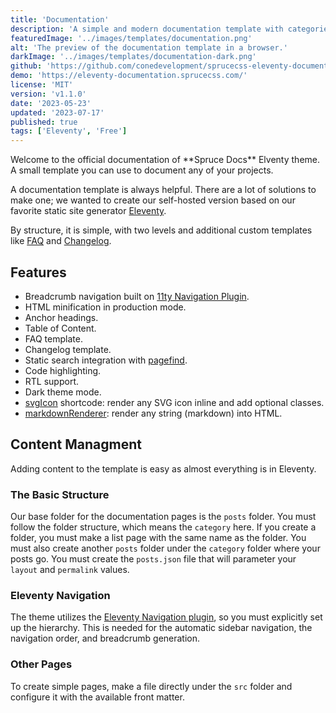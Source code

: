 ```yaml
---
title: 'Documentation'
description: 'A simple and modern documentation template with categories, code highlighting, RTL support and dark mode built on Eleventy.'
featuredImage: '../images/templates/documentation.png'
alt: 'The preview of the documentation template in a browser.'
darkImage: '../images/templates/documentation-dark.png'
github: 'https://github.com/conedevelopment/sprucecss-eleventy-documentation-template'
demo: 'https://eleventy-documentation.sprucecss.com/'
license: 'MIT'
version: 'v1.1.0'
date: '2023-05-23'
updated: '2023-07-17'
published: true
tags: ['Eleventy', 'Free']
---
```


<p className="lead">Welcome to the official documentation of **Spruce Docs** Elventy theme. A small template you can use to document any of your projects.</p>

A documentation template is always helpful. There are a lot of solutions to make one; we wanted to create our self-hosted version based on our favorite static site generator [Eleventy](https://www.11ty.dev/).

By structure, it is simple, with two levels and additional custom templates like [FAQ](https://eleventy-documentation.sprucecss.com/faq/) and [Changelog](https://eleventy-documentation.sprucecss.com/changelog/).

## Features

- Breadcrumb navigation built on [11ty Navigation Plugin](https://www.11ty.dev/docs/plugins/navigation/).
- HTML minification in production mode.
- Anchor headings.
- Table of Content.
- FAQ template.
- Changelog template.
- Static search integration with [pagefind](https://pagefind.app/).
- Code highlighting.
- RTL support.
- Dark theme mode.
- [svgIcon](https://github.com/conedevelopment/sprucecss-eleventy-documentation-template/blob/main/src/shortcodes/svg-icon.js) shortcode: render any SVG icon inline and add optional classes.
- [markdownRenderer](https://github.com/conedevelopment/sprucecss-eleventy-documentation-template/blob/main/src/shortcodes/markdown-render.js): render any string (markdown) into HTML.

## Content Managment

Adding content to the template is easy as almost everything is in Eleventy.

### The Basic Structure

Our base folder for the documentation pages is the `posts` folder. You must follow the folder structure, which means the `category` here. If you create a folder, you must make a list page with the same name as the folder. You must also create another `posts` folder under the `category` folder where your posts go. You must create the `posts.json` file that will parameter your `layout` and `permalink` values.

### Eleventy Navigation

The theme utilizes the [Eleventy Navigation plugin](https://www.11ty.dev/docs/plugins/navigation/), so you must explicitly set up the hierarchy. This is needed for the automatic sidebar navigation, the navigation order, and breadcrumb generation.

### Other Pages

To create simple pages, make a file directly under the `src` folder and configure it with the available front matter.
